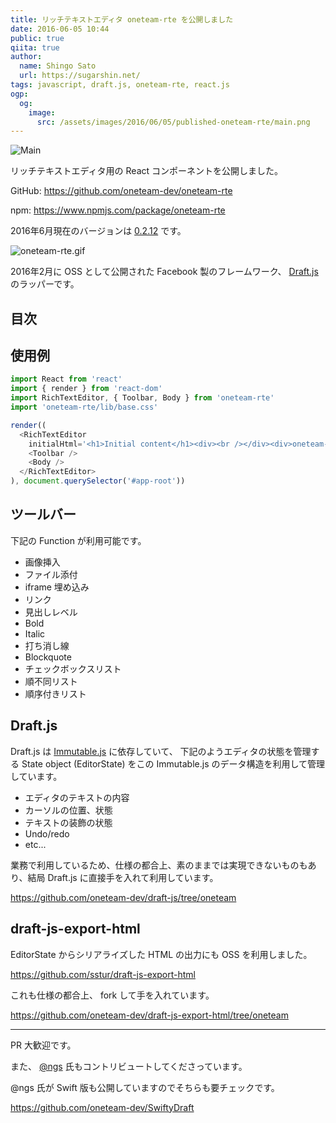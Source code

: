 ```yaml
---
title: リッチテキストエディタ oneteam-rte を公開しました
date: 2016-06-05 10:44
public: true
qiita: true
author:
  name: Shingo Sato
  url: https://sugarshin.net/
tags: javascript, draft.js, oneteam-rte, react.js
ogp:
  og:
    image:
      src: /assets/images/2016/06/05/published-oneteam-rte/main.png
---
```


![Main](/assets/images/2016/06/05/published-oneteam-rte/main.png)

リッチテキストエディタ用の React コンポーネントを公開しました。

GitHub: https://github.com/oneteam-dev/oneteam-rte

npm: https://www.npmjs.com/package/oneteam-rte

2016年6月現在のバージョンは [0.2.12](https://github.com/oneteam-dev/oneteam-rte/releases/tag/v0.2.12) です。

![oneteam-rte.gif](/assets/images/2016/06/05/published-oneteam-rte/oneteam-rte.gif)

2016年2月に OSS として公開された Facebook 製のフレームワーク、 [Draft.js](https://facebook.github.io/draft-js/) のラッパーです。

## 目次

## 使用例

```js
import React from 'react'
import { render } from 'react-dom'
import RichTextEditor, { Toolbar, Body } from 'oneteam-rte'
import 'oneteam-rte/lib/base.css'

render((
  <RichTextEditor
    initialHtml='<h1>Initial content</h1><div><br /></div><div>oneteam-rte</div>'>
    <Toolbar />
    <Body />
  </RichTextEditor>
), document.querySelector('#app-root'))
```

## ツールバー

下記の Function が利用可能です。

- 画像挿入
- ファイル添付
- iframe 埋め込み
- リンク
- 見出しレベル
- Bold
- Italic
- 打ち消し線
- Blockquote
- チェックボックスリスト
- 順不同リスト
- 順序付きリスト

## Draft.js

Draft.js は [Immutable.js](https://facebook.github.io/immutable-js/) に依存していて、
下記のようエディタの状態を管理する State object (EditorState) をこの Immutable.js のデータ構造を利用して管理しています。

- エディタのテキストの内容
- カーソルの位置、状態
- テキストの装飾の状態
- Undo/redo
- etc...

業務で利用しているため、仕様の都合上、素のままでは実現できないものもあり、結局 Draft.js に直接手を入れて利用しています。

https://github.com/oneteam-dev/draft-js/tree/oneteam

## draft-js-export-html

EditorState からシリアライズした HTML の出力にも OSS を利用しました。

https://github.com/sstur/draft-js-export-html

これも仕様の都合上、 fork して手を入れています。

https://github.com/oneteam-dev/draft-js-export-html/tree/oneteam

***

PR 大歓迎です。

また、 [@ngs](https://ngs.io/) 氏もコントリビュートしてくださっています。

@ngs 氏が Swift 版も公開していますのでそちらも要チェックです。

https://github.com/oneteam-dev/SwiftyDraft
